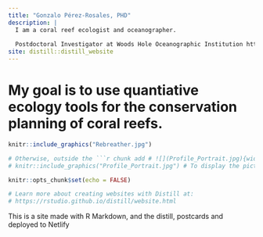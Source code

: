 ```yaml
---
title: "Gonzalo Pérez-Rosales, PHD"
description: | 
  I am a coral reef ecologist and oceanographer.
  
  Postdoctoral Investigator at Woods Hole Oceanographic Institution https://www.whoi.edu/
site: distill::distill_website
---
```



# My goal is to use quantiative ecology tools for the conservation planning of coral reefs.


```r
knitr::include_graphics("Rebreather.jpg")
```


```r

# Otherwise, outside the ```r chunk add # ![](Profile_Portrait.jpg){width=15}
# knitr::include_graphics("Profile_Portrait.jpg") # To display the picture remove the #

```



```r
knitr::opts_chunk$set(echo = FALSE)

# Learn more about creating websites with Distill at:
# https://rstudio.github.io/distill/website.html

```


<!-- author: -->
<!--   - name: Gonzalo Pérez-Rosales, Phd -->
<!--     url: https://gonzaloperezrosales.netlify.app/ -->
<!--     affiliation: CRIOBE -->
<!--     affiliation_url: http://www.criobe.pf/pro/personnel/doctorants/gonzalo-perez-rosales/ -->


This is a site made with R Markdown, and the distill, postcards and deployed to Netlify
